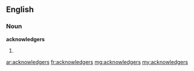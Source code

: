 ==English==
===Noun===
'''acknowledgers'''
#{{plural of|[[acknowledger]]}}

[[ar:acknowledgers]]
[[fr:acknowledgers]]
[[mg:acknowledgers]]
[[my:acknowledgers]]